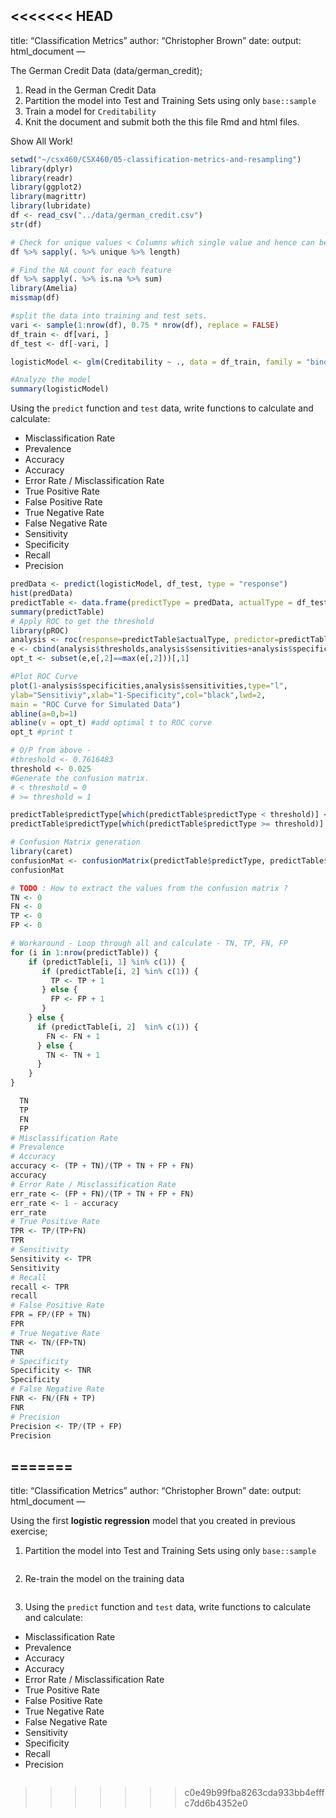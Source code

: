<<<<<<< HEAD
---
title: "Classification Metrics"
author: "Christopher Brown"
date: 
output: html_document
---

The German Credit Data (data/german_credit); 

1. Read in the German Credit Data
2. Partition the model into Test and Training Sets using only `base::sample` 
3. Train a model for `Creditability` 
4. Knit the document and submit both the this file Rmd and html files.

Show All Work! 

```r
setwd("~/csx460/CSX460/05-classification-metrics-and-resampling")
library(dplyr)
library(readr)
library(ggplot2)
library(magrittr)
library(lubridate)
df <- read_csv("../data/german_credit.csv")
str(df)

# Check for unique values < Columns which single value and hence can be ignored >
df %>% sapply(. %>% unique %>% length)

# Find the NA count for each feature
df %>% sapply(. %>% is.na %>% sum)
library(Amelia)
missmap(df)

#split the data into training and test sets.
vari <- sample(1:nrow(df), 0.75 * nrow(df), replace = FALSE)
df_train <- df[vari, ]
df_test <- df[-vari, ]

logisticModel <- glm(Creditability ~ ., data = df_train, family = "binomial")

#Analyze the model
summary(logisticModel)
```


Using the `predict` function and `test` data, write functions to calculate and 
calculate: 

* Misclassification Rate
* Prevalence 
* Accuracy
* Accuracy
* Error Rate / Misclassification Rate
* True Positive Rate  
* False Positive Rate
* True Negative Rate  
* False Negative Rate 
* Sensitivity 
* Specificity 
* Recall 
* Precision

```r
predData <- predict(logisticModel, df_test, type = "response")
hist(predData)
predictTable <- data.frame(predictType = predData, actualType = df_test$Creditability)
summary(predictTable)
# Apply ROC to get the threshold
library(pROC)
analysis <- roc(response=predictTable$actualType, predictor=predictTable$predictType)
e <- cbind(analysis$thresholds,analysis$sensitivities+analysis$specificities)
opt_t <- subset(e,e[,2]==max(e[,2]))[,1]

#Plot ROC Curve
plot(1-analysis$specificities,analysis$sensitivities,type="l",
ylab="Sensitiviy",xlab="1-Specificity",col="black",lwd=2,
main = "ROC Curve for Simulated Data")
abline(a=0,b=1)
abline(v = opt_t) #add optimal t to ROC curve
opt_t #print t

# O/P from above -
#threshold <- 0.7616483
threshold <- 0.025
#Generate the confusion matrix.
# < threshold = 0
# >= threshold = 1

predictTable$predictType[which(predictTable$predictType < threshold)] <- 0
predictTable$predictType[which(predictTable$predictType >= threshold)] <- 1

# Confusion Matrix generation
library(caret)
confusionMat <- confusionMatrix(predictTable$predictType, predictTable$actualType, positive = "1")
confusionMat

# TODO : How to extract the values from the confusion matrix ?
TN <- 0
FN <- 0
TP <- 0
FP <- 0

# Workaround - Loop through all and calculate - TN, TP, FN, FP
for (i in 1:nrow(predictTable)) {
    if (predictTable[i, 1] %in% c(1)) {
       if (predictTable[i, 2] %in% c(1)) {
         TP <- TP + 1
       } else {
         FP <- FP + 1
       }
    } else {
      if (predictTable[i, 2]  %in% c(1)) {
        FN <- FN + 1
      } else {
        TN <- TN + 1
      }
    }
}

  TN
  TP
  FN
  FP
# Misclassification Rate
# Prevalence 
# Accuracy
accuracy <- (TP + TN)/(TP + TN + FP + FN)
accuracy
# Error Rate / Misclassification Rate
err_rate <- (FP + FN)/(TP + TN + FP + FN)
err_rate <- 1 - accuracy
err_rate
# True Positive Rate  
TPR <- TP/(TP+FN)
TPR
# Sensitivity 
Sensitivity <- TPR
Sensitivity
# Recall 
recall <- TPR
recall
# False Positive Rate
FPR = FP/(FP + TN)
FPR
# True Negative Rate
TNR <- TN/(FP+TN)
TNR
# Specificity 
Specificity <- TNR
Specificity
# False Negative Rate 
FNR <- FN/(FN + TP)
FNR
# Precision
Precision <- TP/(TP + FP)
Precision
```
=======
---
title: "Classification Metrics"
author: "Christopher Brown"
date: 
output: html_document
---

Using the first **logistic regression** model that you created in previous exercise; 

1. Partition the model into Test and Training Sets using only `base::sample` 

```{r}

```

2. Re-train the model on the training data 

```{r}

```

3. Using the `predict` function and `test` data, write functions to calculate and 
calculate: 

* Misclassification Rate
* Prevalence 
* Accuracy
* Accuracy
* Error Rate / Misclassification Rate
* True Positive Rate  
* False Positive Rate
* True Negative Rate  
* False Negative Rate 
* Sensitivity 
* Specificity 
* Recall 
* Precision

```{r, echo=FALSE}


```
>>>>>>> c0e49b99fba8263cda933bb4efffc7dd6b4352e0

